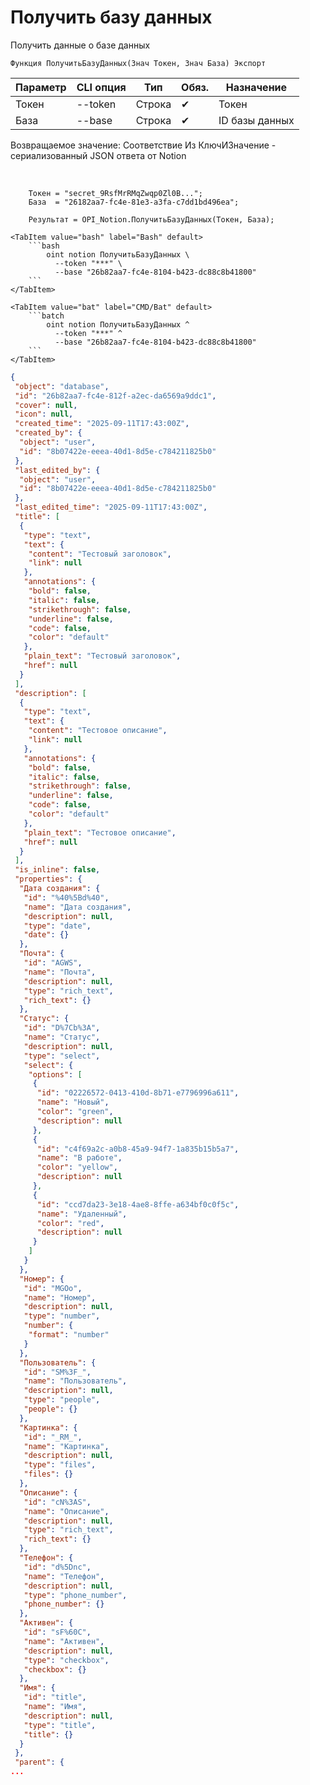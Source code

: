 ﻿---
sidebar_position: 2
description: Получить базу данных и другие функции для работы с Notion в Открытом пакете интеграций - бесплатной open-source библиотеке интеграций для 1С:Предприятие 8, OneScript и CLI
keywords: [1C, 1С, 1С:Предприятие, 1С:Предприятие 8.3, API, Интеграция, Сервисы, Обмен, OneScript, CLI, Notion]
---


# Получить базу данных
 Получить данные о базе данных



`Функция ПолучитьБазуДанных(Знач Токен, Знач База) Экспорт`

  | Параметр | CLI опция | Тип | Обяз. | Назначение |
  |-|-|-|-|-|
  | Токен | --token | Строка | &#x2714; | Токен |
  | База | --base | Строка | &#x2714; | ID базы данных |

  
  Возвращаемое значение:   Соответствие Из КлючИЗначение - сериализованный JSON ответа от Notion

<br/>




```bsl title="Пример использования для 1С:Предприятие/OneScript"
    Токен = "secret_9RsfMrRMqZwqp0Zl0B...";
    База  = "26182aa7-fc4e-81e3-a3fa-c7dd1bd496ea";

    Результат = OPI_Notion.ПолучитьБазуДанных(Токен, База);
```
    

 <Tabs>
  
    <TabItem value="bash" label="Bash" default>
        ```bash
            oint notion ПолучитьБазуДанных \
              --token "***" \
              --base "26b82aa7-fc4e-8104-b423-dc88c8b41800"
        ```
    </TabItem>
  
    <TabItem value="bat" label="CMD/Bat" default>
        ```batch
            oint notion ПолучитьБазуДанных ^
              --token "***" ^
              --base "26b82aa7-fc4e-8104-b423-dc88c8b41800"
        ```
    </TabItem>
</Tabs>


```json title="Результат"
{
 "object": "database",
 "id": "26b82aa7-fc4e-812f-a2ec-da6569a9ddc1",
 "cover": null,
 "icon": null,
 "created_time": "2025-09-11T17:43:00Z",
 "created_by": {
  "object": "user",
  "id": "8b07422e-eeea-40d1-8d5e-c784211825b0"
 },
 "last_edited_by": {
  "object": "user",
  "id": "8b07422e-eeea-40d1-8d5e-c784211825b0"
 },
 "last_edited_time": "2025-09-11T17:43:00Z",
 "title": [
  {
   "type": "text",
   "text": {
    "content": "Тестовый заголовок",
    "link": null
   },
   "annotations": {
    "bold": false,
    "italic": false,
    "strikethrough": false,
    "underline": false,
    "code": false,
    "color": "default"
   },
   "plain_text": "Тестовый заголовок",
   "href": null
  }
 ],
 "description": [
  {
   "type": "text",
   "text": {
    "content": "Тестовое описание",
    "link": null
   },
   "annotations": {
    "bold": false,
    "italic": false,
    "strikethrough": false,
    "underline": false,
    "code": false,
    "color": "default"
   },
   "plain_text": "Тестовое описание",
   "href": null
  }
 ],
 "is_inline": false,
 "properties": {
  "Дата создания": {
   "id": "%40%5Bd%40",
   "name": "Дата создания",
   "description": null,
   "type": "date",
   "date": {}
  },
  "Почта": {
   "id": "AGWS",
   "name": "Почта",
   "description": null,
   "type": "rich_text",
   "rich_text": {}
  },
  "Статус": {
   "id": "D%7Cb%3A",
   "name": "Статус",
   "description": null,
   "type": "select",
   "select": {
    "options": [
     {
      "id": "02226572-0413-410d-8b71-e7796996a611",
      "name": "Новый",
      "color": "green",
      "description": null
     },
     {
      "id": "c4f69a2c-a0b8-45a9-94f7-1a835b15b5a7",
      "name": "В работе",
      "color": "yellow",
      "description": null
     },
     {
      "id": "ccd7da23-3e18-4ae8-8ffe-a634bf0c0f5c",
      "name": "Удаленный",
      "color": "red",
      "description": null
     }
    ]
   }
  },
  "Номер": {
   "id": "MGOo",
   "name": "Номер",
   "description": null,
   "type": "number",
   "number": {
    "format": "number"
   }
  },
  "Пользователь": {
   "id": "SM%3F_",
   "name": "Пользователь",
   "description": null,
   "type": "people",
   "people": {}
  },
  "Картинка": {
   "id": "_RM_",
   "name": "Картинка",
   "description": null,
   "type": "files",
   "files": {}
  },
  "Описание": {
   "id": "cN%3AS",
   "name": "Описание",
   "description": null,
   "type": "rich_text",
   "rich_text": {}
  },
  "Телефон": {
   "id": "d%5Dnc",
   "name": "Телефон",
   "description": null,
   "type": "phone_number",
   "phone_number": {}
  },
  "Активен": {
   "id": "sF%60C",
   "name": "Активен",
   "description": null,
   "type": "checkbox",
   "checkbox": {}
  },
  "Имя": {
   "id": "title",
   "name": "Имя",
   "description": null,
   "type": "title",
   "title": {}
  }
 },
 "parent": {
...
```
